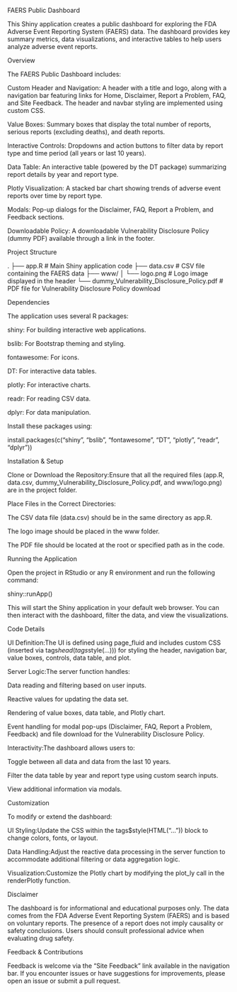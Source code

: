 FAERS Public Dashboard

This Shiny application creates a public dashboard for exploring the FDA Adverse Event Reporting System (FAERS) data. The dashboard provides key summary metrics, data visualizations, and interactive tables to help users analyze adverse event reports.

Overview

The FAERS Public Dashboard includes:

Custom Header and Navigation: A header with a title and logo, along with a navigation bar featuring links for Home, Disclaimer, Report a Problem, FAQ, and Site Feedback. The header and navbar styling are implemented using custom CSS.

Value Boxes: Summary boxes that display the total number of reports, serious reports (excluding deaths), and death reports.

Interactive Controls: Dropdowns and action buttons to filter data by report type and time period (all years or last 10 years).

Data Table: An interactive table (powered by the DT package) summarizing report details by year and report type.

Plotly Visualization: A stacked bar chart showing trends of adverse event reports over time by report type.

Modals: Pop-up dialogs for the Disclaimer, FAQ, Report a Problem, and Feedback sections.

Downloadable Policy: A downloadable Vulnerability Disclosure Policy (dummy PDF) available through a link in the footer.

Project Structure

.
├── app.R                  # Main Shiny application code
├── data.csv               # CSV file containing the FAERS data
├── www/
│   └── logo.png           # Logo image displayed in the header
└── dummy_Vulnerability_Disclosure_Policy.pdf  # PDF file for Vulnerability Disclosure Policy download

Dependencies

The application uses several R packages:

shiny: For building interactive web applications.

bslib: For Bootstrap theming and styling.

fontawesome: For icons.

DT: For interactive data tables.

plotly: For interactive charts.

readr: For reading CSV data.

dplyr: For data manipulation.

Install these packages using:

install.packages(c("shiny", "bslib", "fontawesome", "DT", "plotly", "readr", "dplyr"))

Installation & Setup

Clone or Download the Repository:Ensure that all the required files (app.R, data.csv, dummy_Vulnerability_Disclosure_Policy.pdf, and www/logo.png) are in the project folder.

Place Files in the Correct Directories:

The CSV data file (data.csv) should be in the same directory as app.R.

The logo image should be placed in the www folder.

The PDF file should be located at the root or specified path as in the code.

Running the Application

Open the project in RStudio or any R environment and run the following command:

shiny::runApp()

This will start the Shiny application in your default web browser. You can then interact with the dashboard, filter the data, and view the visualizations.

Code Details

UI Definition:The UI is defined using page_fluid and includes custom CSS (inserted via tags$head(tags$style(...))) for styling the header, navigation bar, value boxes, controls, data table, and plot.

Server Logic:The server function handles:

Data reading and filtering based on user inputs.

Reactive values for updating the data set.

Rendering of value boxes, data table, and Plotly chart.

Event handling for modal pop-ups (Disclaimer, FAQ, Report a Problem, Feedback) and file download for the Vulnerability Disclosure Policy.

Interactivity:The dashboard allows users to:

Toggle between all data and data from the last 10 years.

Filter the data table by year and report type using custom search inputs.

View additional information via modals.

Customization

To modify or extend the dashboard:

UI Styling:Update the CSS within the tags$style(HTML("...")) block to change colors, fonts, or layout.

Data Handling:Adjust the reactive data processing in the server function to accommodate additional filtering or data aggregation logic.

Visualization:Customize the Plotly chart by modifying the plot_ly call in the renderPlotly function.

Disclaimer

The dashboard is for informational and educational purposes only. The data comes from the FDA Adverse Event Reporting System (FAERS) and is based on voluntary reports. The presence of a report does not imply causality or safety conclusions. Users should consult professional advice when evaluating drug safety.

Feedback & Contributions

Feedback is welcome via the “Site Feedback” link available in the navigation bar. If you encounter issues or have suggestions for improvements, please open an issue or submit a pull request.